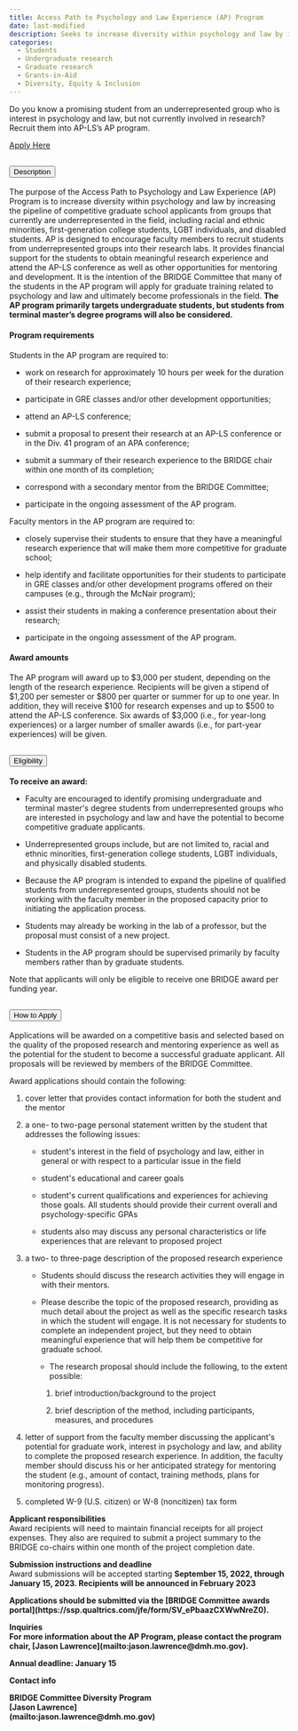 ```yaml
---
title: Access Path to Psychology and Law Experience (AP) Program
date: last-modified
description: Seeks to increase diversity within psychology and law by increasing the pipeline of competitive graduate school applicants from groups who currently are underrepresented in the field, including racial and ethnic minorities, first-generation college students, LGBT individuals and physically disabled students. AP is designed to encourage faculty members to recruit students from underrepresented groups into their research labs.
categories: 
  - Students
  - Undergraduate research
  - Graduate research
  - Grants-in-Aid
  - Diversity, Equity & Inclusion
---
```


Do you know a promising student from an underrepresented group who is interest in psychology and law, but not currently involved in research? Recruit them into AP-LS's AP program.


<a class="btn btn-primary btn-lg" href="https://ssp.qualtrics.com/jfe/form/SV_ePbaazCXWwNreZ0" role="button">Apply Here</a>

```{=html}

  <!-- Description info -->

<div class="accordion" id="accordionExample">
  <div class="accordion-item">
    <h2 class="accordion-header" id="headingOne">
      <button class="accordion-button" type="button" data-bs-toggle="collapse" data-bs-target="#collapseOne" aria-expanded="true" aria-controls="collapseOne">
        Description
      </button>
    </h2>
    <div id="collapseOne" class="accordion-collapse collapse show" aria-labelledby="headingOne" data-bs-parent="#accordionExample" style="">
      <div class="accordion-body">
        <p>The purpose of the Access Path to Psychology and Law Experience (AP) Program is to increase diversity within psychology and law by increasing the pipeline of competitive graduate school applicants from groups that currently are underrepresented in the field, including racial and ethnic minorities, first-generation college students, LGBT individuals, and disabled students. AP is designed to encourage faculty members to recruit students from underrepresented groups into their research labs. It provides financial support for the students to obtain meaningful research experience and attend the AP-LS conference as well as other opportunities for mentoring and development. It is the intention of the BRIDGE Committee that many of the students in the AP program will apply for graduate training related to psychology and law and ultimately become professionals in the field. <strong>The AP program primarily targets undergraduate students, but students from terminal master’s degree programs will also be considered. </strong></p>
        <h4> Program requirements</h4>
          <p> Students in the AP program are required to:</p>
      <ul style="margin-left: 5px;">
<li><p> work on research for approximately 10 hours per week for the duration of their research experience;</li></p>
<li><p> participate in GRE classes and/or other development opportunities;</li></p>
<li><p> attend an AP-LS conference;</li></p>
<li><p> submit a proposal to present their research at an AP-LS conference or in the Div. 41 program of an APA conference;</li></p>
<li><p> submit a summary of their research experience to the BRIDGE chair within one month of its completion;</li></p>
<li><p> correspond with a secondary mentor from the BRIDGE Committee;</li></p>
<li><p> participate in the ongoing assessment of the AP program.</li></p>
</ul>
<p> Faculty mentors in the AP program are required to:</p>
<ul style="margin-left: 5px;">
<li><p> closely supervise their students to ensure that they have a meaningful research experience that will make them more competitive for graduate school;</li></p>
<li><p> help identify and facilitate opportunities for their students to participate in GRE classes and/or other development programs offered on their campuses (e.g., through the McNair program);</li></p>
<li><p> assist their students in making a conference presentation about their research;</li></p>
<li><p> participate in the ongoing assessment of the AP program.
</li></p>

</ul>
<h4>Award amounts </h4>
<p>The AP program will award up to $3,000 per student, depending on the length of the research experience. Recipients will be given a stipend of $1,200 per semester or $800 per quarter or summer for up to one year. In addition, they will receive $100 for research expenses and up to $500 to attend the AP-LS conference. Six awards of $3,000 (i.e., for year-long experiences) or a larger number of smaller awards (i.e., for part-year experiences) will be given.</p>
      </div>
    </div>
  </div>
  
  <!-- Eligibility info -->

  <div class="accordion-item">
    <h2 class="accordion-header" id="headingTwo">
      <button class="accordion-button collapsed" type="button" data-bs-toggle="collapse" data-bs-target="#collapseTwo" aria-expanded="false" aria-controls="collapseTwo">
        Eligibility
      </button>
    </h2>
    <div id="collapseTwo" class="accordion-collapse collapse" aria-labelledby="headingTwo" data-bs-parent="#accordionExample" style="">
      <div class="accordion-body">
      <p><strong>To receive an award:</strong></p>
      <ul style="margin-left: 5px;">
      <li><p>Faculty are encouraged to identify promising undergraduate and terminal master's degree students from underrepresented groups who are interested in psychology and law and have the potential to become competitive graduate applicants. </p></li>
      <li><p> Underrepresented groups include, but are not limited to, racial and ethnic minorities, first-generation college students, LGBT individuals, and physically disabled students. </p></li>
            <li><p> Because the AP program is intended to expand the pipeline of qualified students from underrepresented groups, students should not be working with the faculty member in the proposed capacity prior to initiating the application process. </p></li>
      <li><p> Students may already be working in the lab of a professor, but the proposal must consist of a new project. </p></li>
      <li><p> Students in the AP program should be supervised primarily by faculty members rather than by graduate students. </p></li>
 </ul>
<p>Note that applicants will only be eligible to receive one BRIDGE award per funding year.</p>
 </div>
    </div>
  </div>
  
    <!-- How to apply info -->

  <div class="accordion-item">
    <h2 class="accordion-header" id="headingThree">
      <button class="accordion-button collapsed" type="button" data-bs-toggle="collapse" data-bs-target="#collapseThree" aria-expanded="false" aria-controls="collapseThree">
        How to Apply
      </button>
    </h2>
    <div id="collapseThree" class="accordion-collapse collapse" aria-labelledby="headingThree" data-bs-parent="#accordionExample" style="">
      <div class="accordion-body">
    <p>Applications will be awarded on a competitive basis and selected based on the quality of the proposed research and mentoring experience as well as the potential for the student to become a successful graduate applicant. All proposals will be reviewed by members of the BRIDGE Committee.</p>
    <p> Award applications should contain the following:</p>
        <ol style="margin-left: 5px;">
      <li><p> cover letter that provides contact information for both the student and the mentor </li></p> 
       <li><p> a one- to two-page personal statement written by the student that addresses the following issues: </p>
      <ul style="margin-left: 5px;">
         <li><p> student's interest in the field of psychology and law, either in general or with respect to a particular issue in the field </li></p> 

         <li><p>student's educational and career goals
 </li></p> 

         <li><p>student's current qualifications and experiences for achieving those goals. All students should provide their current overall and psychology-specific GPAs </li></p> 
         
          <li><p>students also may discuss any personal characteristics or life experiences that are relevant to proposed project
 </li></p> 
</ul>
<li><p> a two- to three-page description of the proposed research experience
 </li></p>
        <ul style="margin-left: 5px;">
<li><p>Students should discuss the research activities they will engage in with their mentors. </li></p>
<li><p>Please describe the topic of the proposed research, providing as much detail about the project as well as the specific research tasks in which the student will engage. It is not necessary for students to complete an independent project, but they need to obtain meaningful experience that will help them be competitive for graduate school.
 </li></p>
   </ul>
       <ul style="margin-left: 20px;">
<li><p> The research proposal should include the following, to the extent possible: </li></p>
  </ul>
        <ol style="margin-left: 30px;">
        <li><p> brief introduction/background to the project </li></p>
<li><p> brief description of the method, including participants, measures, and procedures </li></p>
</ol>

<li><p> letter of support from the faculty member discussing the applicant's potential for graduate work, interest in psychology and law, and ability to complete the proposed research experience. In addition, the faculty member should discuss his or her anticipated strategy for mentoring the student (e.g., amount of contact, training methods, plans for monitoring progress).
</li></p>
 <li><p> completed W-9 (U.S. citizen) or W-8 (noncitizen) tax form
</li></p>
         </ol>
<p><strong>Applicant responsibilities </strong><br>
Award recipients will need to maintain financial receipts for all project expenses. They also are required to submit a project summary to the BRIDGE co-chairs within one month of the project completion date.</p>

<p><strong> Submission instructions and deadline
</strong><br>Award submissions will be accepted starting <strong>September 15, 2022, through January 15, 2023.<strong> Recipients will be announced in February 2023
 </p>
 
 <p> Applications should be submitted via the [BRIDGE Committee awards portal](https://ssp.qualtrics.com/jfe/form/SV_ePbaazCXWwNreZ0).

</p>

<p><strong> Inquiries</strong><br>
For more information about the AP Program, please contact the program chair, [Jason Lawrence](mailto:jason.lawrence@dmh.mo.gov).

<p><strong> Annual deadline: January 15 </p></strong>
                    </div>
      </div>
    </div>
  </div>
```

```{=html}
<div class="card text-primary bg-secondary mb-3" style="max-width: 20rem;">
<div class="card-header">Contact info</div>
  <div class="card-body">
    <p class="card-text">BRIDGE Committee Diversity Program<br>[Jason Lawrence](mailto:jason.lawrence@dmh.mo.gov)</p>
  </div>
</div>
```